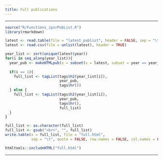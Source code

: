 ```yaml
---
title: Full publications
---
```


---

```r
source("R/Functions_ipsrPubList.R")
library(rmarkdown)

latest <- read.table(file = "latest_publist", header = FALSE, sep = "\t")
latest <- read.csv(file = unlist(latest), header = TRUE)

year_list <- sort(unique(latest$year))
for(i in seq_along(year_list)){
  year_pub <- makeHTMLpub(x = subset(x = latest, subset = year == year_list[i]))
  
  if(i == 1){
    full_list <- tagList(tags$h2(year_list[i]),
                         year_pub,
                         tags$hr())
  } else {
    full_list <- tagList(tags$h2(year_list[i]),
                         year_pub,
                         tags$hr(),
                         full_list)
  }
}

full_list <- as.character(full_list)
full_list <- gsub("<br>", "", full_list)
write.table(x = full_list, file = "full.html", 
            sep = "\t", quote = FALSE, row.names = FALSE, col.names = FALSE)

htmltools::includeHTML("full.html")
```

---
